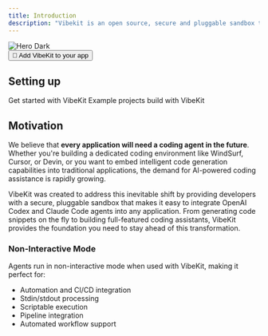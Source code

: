 ```yaml
---
title: Introduction
description: "Vibekit is an open source, secure and pluggable sandbox that lets developers embed OpenAI Codex and Claude Code agents into their apps."
---
```


<div className="text-center flex justify-center">
<img
  src="/logo/mark.png"
  alt="Hero Dark"
  width={150}
  height={150}
/>

</div>

<div className="text-center flex justify-center">
  <button id="vibekit-button" data-vibekit-token="k17ac6t9fm9z3432aevtd5jn597j363q" className="bg-primary-dark dark:bg-primary-light text-primary-light dark:text-primary-dark px-4 h-10 flex items-center justify-center rounded-md hover:opacity-80 transition-colors">
    🖖 Add VibeKit to your app
  </button>
</div>


## Setting up

<CardGroup cols={2}>
  <Card
    title="Quickstart"
    icon="pen-to-square"
    href="/quickstart"
  >
    Get started with VibeKit
  </Card>
  <Card
    title="Examples"
    icon="code"
    href="https://github.com/superagent-ai/vibekit/tree/main/examples"
  >
    Example projects build with VibeKit
  </Card>
</CardGroup>

## Motivation

We believe that **every application will need a coding agent in the future**. Whether you're building a dedicated coding environment like WindSurf, Cursor, or Devin, or you want to embed intelligent code generation capabilities into traditional applications, the demand for AI-powered coding assistance is rapidly growing.

VibeKit was created to address this inevitable shift by providing developers with a secure, pluggable sandbox that makes it easy to integrate OpenAI Codex and Claude Code agents into any application. From generating code snippets on the fly to building full-featured coding assistants, VibeKit provides the foundation you need to stay ahead of this transformation.

### Non-Interactive Mode

Agents run in non-interactive mode when used with VibeKit, making it perfect for:

- Automation and CI/CD integration
- Stdin/stdout processing
- Scriptable execution
- Pipeline integration
- Automated workflow support